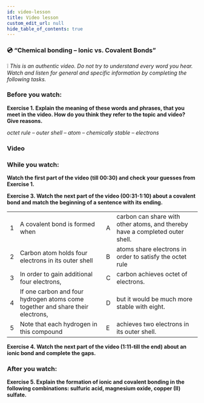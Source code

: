 ```yaml
---
id: video-lesson
title: Video lesson
custom_edit_url: null
hide_table_of_contents: true
---
```



### 💿 “Chemical bonding – Ionic vs. Covalent Bonds”

❕ _This is an authentic video. Do not try to understand every word you hear. Watch and listen for general and specific information by completing the following tasks._

### Before you watch:

**Exercise 1. Explain the meaning of these words and phrases, that you meet in the video. How do you think they refer to the topic and video? Give reasons.**

_octet rule – outer shell – atom – chemically stable – electrons_

### Video

<ReactPlayer
  url="https://www.youtube.com/watch?v=OTgpN62ou24"
  width="80%"
  height="492px"
  controls={true}
/>

### While you watch:

**Watch the first part of the video (till 00:30) and check your guesses from Exercise 1.**

**Exercise 3. Watch the next part of the video (00:31-1:10) about a covalent bond and match the beginning of a sentence with its ending.**

<table>
  <tr>
    <td>1</td>
    <td>A covalent bond is formed when</td>
    <td>A</td>
    <td>
      carbon can share with other atoms, and thereby have a completed outer
      shell.
    </td>
  </tr>
  <tr>
    <td>2</td>
    <td>Carbon atom holds four electrons in its outer shell</td>
    <td>B</td>
    <td>atoms share electrons in order to satisfy the octet rule</td>
  </tr>
  <tr>
    <td>3</td>
    <td>In order to gain additional four electrons,</td>
    <td>C</td>
    <td>carbon achieves octet of electrons.</td>
  </tr>
  <tr>
    <td>4</td>
    <td>
      If one carbon and four hydrogen atoms come together and share their
      electrons,
    </td>
    <td>D</td>
    <td>but it would be much more stable with eight.</td>
  </tr>
  <tr>
    <td>5</td>
    <td>Note that each hydrogen in this compound</td>
    <td>E</td>
    <td>achieves two electrons in its outer shell.</td>
  </tr>
</table>

<Frame
  src="https://learningapps.org/watch?v=py6ac1muj20"
  style={{
    width: "80%",
    height: "18vh",
    border: "none",
  }}
/>

**Exercise 4. Watch the next part of the video (1:11-till the end) about an ionic bond and complete the gaps.**

<Frame
  src="https://learningapps.org/watch?v=pz0mume3520"
  style={{
    width: "80%",
    height: "50vh",
    border: "none",
  }}
/>

### After you watch:

**Exercise 5. Explain the formation of ionic and covalent bonding in the following combinations: sulfuric acid, magnesium oxide, copper (II) sulfate.**
